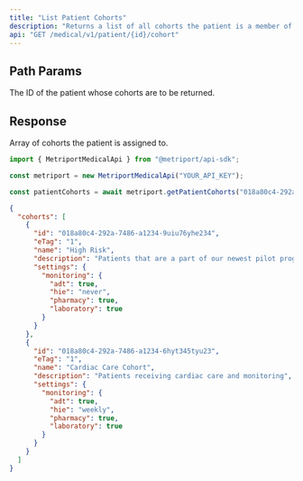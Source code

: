 ```yaml
---
title: "List Patient Cohorts"
description: "Returns a list of all cohorts the patient is a member of. For more information, see the [guide about Cohorts](/medical-api/handling-data/cohorts)"
api: "GET /medical/v1/patient/{id}/cohort"
---
```


## Path Params

<ParamField path="id" type="string" required>
  The ID of the patient whose cohorts are to be returned.
</ParamField>

## Response

<ResponseField name="cohorts" type="Cohort[]" required>
  Array of cohorts the patient is assigned to.
  <Expandable title="Cohort properties">
    <Snippet file="cohort-response.mdx" />
  </Expandable>
</ResponseField>

<ResponseExample>

```javascript Metriport SDK
import { MetriportMedicalApi } from "@metriport/api-sdk";

const metriport = new MetriportMedicalApi("YOUR_API_KEY");

const patientCohorts = await metriport.getPatientCohorts("018a80c4-292a-7486-a1234-76yuhe23yu14");
```

</ResponseExample>

```json
{
  "cohorts": [
    {
      "id": "018a80c4-292a-7486-a1234-9uiu76yhe234",
      "eTag": "1",
      "name": "High Risk",
      "description": "Patients that are a part of our newest pilot program.",
      "settings": {
        "monitoring": {
          "adt": true,
          "hie": "never",
          "pharmacy": true,
          "laboratory": true
        }
      }
    },
    {
      "id": "018a80c4-292a-7486-a1234-6hyt345tyu23",
      "eTag": "1",
      "name": "Cardiac Care Cohort",
      "description": "Patients receiving cardiac care and monitoring",
      "settings": {
        "monitoring": {
          "adt": true,
          "hie": "weekly",
          "pharmacy": true,
          "laboratory": true
        }
      }
    }
  ]
}
```
